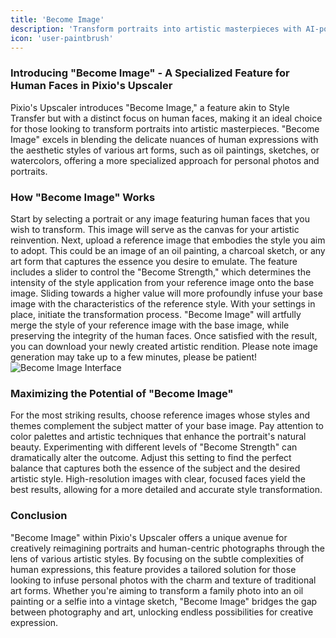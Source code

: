 ```yaml
---
title: 'Become Image'
description: 'Transform portraits into artistic masterpieces with AI-powered style blending'
icon: 'user-paintbrush'
---
```


### Introducing "Become Image" - A Specialized Feature for Human Faces in Pixio's Upscaler

Pixio's Upscaler introduces "Become Image," a feature akin to Style Transfer but with a distinct focus on human faces, making it an ideal choice for those looking to transform portraits into artistic masterpieces. "Become Image" excels in blending the delicate nuances of human expressions with the aesthetic styles of various art forms, such as oil paintings, sketches, or watercolors, offering a more specialized approach for personal photos and portraits.

### How "Become Image" Works

<Steps>
  <Step title="Upload Your Base Image" icon="upload">
    Start by selecting a portrait or any image featuring human faces that you wish to transform. This image will serve as the canvas for your artistic reinvention.
  </Step>

  <Step title="Choose Your Reference Image" icon="image">
    Next, upload a reference image that embodies the style you aim to adopt. This could be an image of an oil painting, a charcoal sketch, or any art form that captures the essence you desire to emulate.
  </Step>

  <Step title="Adjust the 'Become Strength' Slider" icon="sliders">
    The feature includes a slider to control the "Become Strength," which determines the intensity of the style application from your reference image onto the base image. Sliding towards a higher value will more profoundly infuse your base image with the characteristics of the reference style.
  </Step>

  <Step title="Transform and Download" icon="download">
    With your settings in place, initiate the transformation process. "Become Image" will artfully merge the style of your reference image with the base image, while preserving the integrity of the human faces. Once satisfied with the result, you can download your newly created artistic rendition.
  </Step>
</Steps>

<Callout type="info" icon="clock">
  Please note image generation may take up to a few minutes, please be patient!
</Callout>

<Frame>
  <img src="https://docs.myapps.ai/storage/page_media/f635dc27-82fb-41e4-9557-eb3c1a7724a5.png" alt="Become Image Interface" />
</Frame>

### Maximizing the Potential of "Become Image"

<CardGroup cols={1}>
  <Card title="Select Complementary Styles" icon="palette">
    For the most striking results, choose reference images whose styles and themes complement the subject matter of your base image. Pay attention to color palettes and artistic techniques that enhance the portrait's natural beauty.
  </Card>

  <Card title="Fine-Tune with 'Become Strength'" icon="gears">
    Experimenting with different levels of "Become Strength" can dramatically alter the outcome. Adjust this setting to find the perfect balance that captures both the essence of the subject and the desired artistic style.
  </Card>

  <Card title="Prioritize High-Quality Images" icon="image">
    High-resolution images with clear, focused faces yield the best results, allowing for a more detailed and accurate style transformation.
  </Card>
</CardGroup>

### Conclusion

"Become Image" within Pixio's Upscaler offers a unique avenue for creatively reimagining portraits and human-centric photographs through the lens of various artistic styles. By focusing on the subtle complexities of human expressions, this feature provides a tailored solution for those looking to infuse personal photos with the charm and texture of traditional art forms. Whether you're aiming to transform a family photo into an oil painting or a selfie into a vintage sketch, "Become Image" bridges the gap between photography and art, unlocking endless possibilities for creative expression.